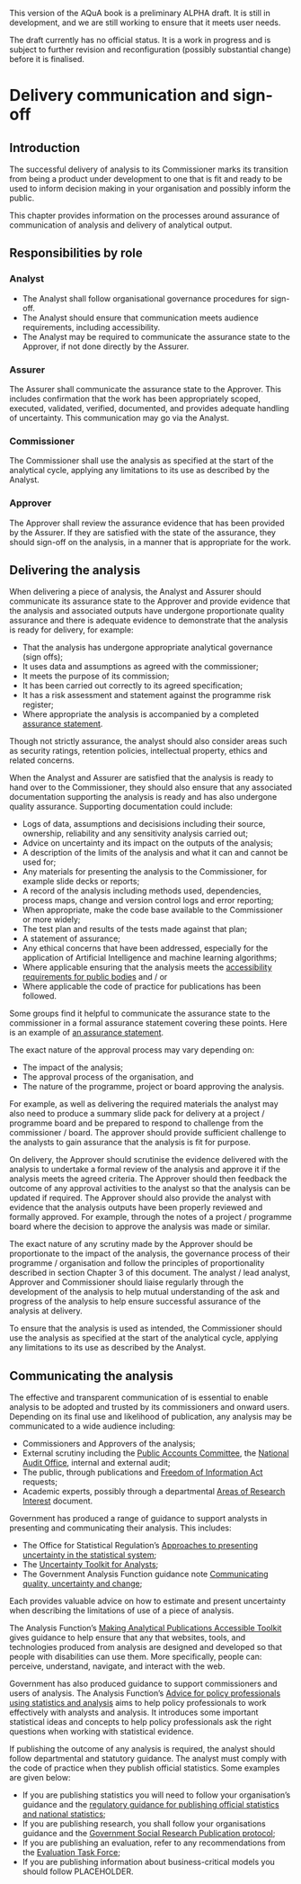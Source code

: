 ::: {.callout-important}
This version of the AQuA book is a preliminary ALPHA draft.  It is still in development, and we are still working to ensure that it meets user needs. 

The draft currently has no official status. It is a work in progress and is subject to further revision and reconfiguration (possibly substantial change) before it is finalised. 
:::

# Delivery communication and sign-off

## Introduction

The successful delivery of analysis to its Commissioner marks its transition from being a product under development to one that is fit and ready to be used to inform decision making in your organisation and possibly inform the public. 

This chapter provides information on the processes around assurance of communication of analysis and delivery of analytical output.

## Responsibilities by role

### Analyst

- The Analyst shall follow organisational governance procedures for sign-off.
- The Analyst should ensure that communication meets audience requirements, including accessibility.
- The Analyst may be required to communicate the assurance state to the Approver, if not done directly by the Assurer.

### Assurer

The Assurer shall communicate the assurance state to the Approver. This includes confirmation that the work has been appropriately scoped, executed, validated, verified, documented, and provides adequate handling of uncertainty. This communication may go via the Analyst.

### Commissioner

The Commissioner shall use the analysis as specified at the start of the analytical cycle, applying any limitations to its use as described by the Analyst.

### Approver
The Approver shall review the assurance evidence that has been provided by the Assurer. If they are satisfied with the state of the assurance, they should sign-off on the analysis, in a manner that is appropriate for the work.  




## Delivering the analysis

When delivering a piece of analysis, the Analyst and Assurer should communicate its assurance state to the Approver and provide evidence that the analysis and associated outputs have undergone proportionate quality assurance and there is adequate evidence to demonstrate that the analysis is ready for delivery, for example:

* That the analysis has undergone appropriate analytical governance (sign offs);    
* It uses data and assumptions as agreed with the commissioner;    
* It meets the purpose of its commission;    
* It has been carried out correctly to its agreed specification;   
* It has a risk assessment and statement against the programme risk register;    
* Where appropriate the analysis is accompanied by a completed [assurance statement](https://view.officeapps.live.com/op/view.aspx?src=https%3A%2F%2Fassets.publishing.service.gov.uk%2Fmedia%2F65c5021f9c5b7f0012951b83%2F20231101-analysis-evidence-quality-assurance-report-gov-uk-E02.docx&wdOrigin=BROWSELINK).    

Though not strictly assurance, the analyst should also consider areas such as security ratings, retention policies, intellectual property, ethics and related concerns.

When the Analyst and Assurer are satisfied that the analysis is ready to hand over to the Commissioner, they should also ensure that any associated documentation supporting the analysis is ready and has also undergone quality assurance.  Supporting documentation could include:

* Logs of data, assumptions and decisisions including their source, ownership, reliability and any sensitivity analysis carried out;    
* Advice on uncertainty and its impact on the outputs of the analysis;    
* A description of the limits of the analysis and what it can and cannot be used for;    
* Any materials for presenting the analysis to the Commissioner, for example slide decks or reports;    
* A record of the analysis including methods used, dependencies, process maps, change and version control logs and error reporting;    
* When appropriate, make the code base available to the Commissioner or more widely;    
* The test plan and results of the tests made against that plan;    
* A statement of assurance;    
* Any ethical concerns that have been addressed, especially for the application of Artificial Intelligence and machine learning algorithms;    
* Where applicable ensuring that the analysis meets the [accessibility requirements for public bodies](https://www.gov.uk/guidance/accessibility-requirements-for-public-sector-websites-and-apps) and / or 
* Where applicable the code of practice for publications has been followed.    

Some groups find it helpful to communicate the assurance state to the commissioner in a formal assurance statement covering these points. Here is an example of [an assurance statement](https://view.officeapps.live.com/op/view.aspx?src=https%3A%2F%2Fassets.publishing.service.gov.uk%2Fmedia%2F65c5021f9c5b7f0012951b83%2F20231101-analysis-evidence-quality-assurance-report-gov-uk-E02.docx&wdOrigin=BROWSELINK).

The exact nature of the approval process may vary depending on:

* The impact of the analysis;    
* The approval process of the organisation, and    
* The nature of the programme, project or board approving the analysis.    

For example, as well as delivering the required materials the analyst may also need to produce a summary slide pack for delivery at a project / programme board and be prepared to respond to challenge from the commissioner / board. The approver should provide sufficient challenge to the analysts to gain assurance that the analysis is fit for purpose.

On delivery, the Approver should scrutinise the evidence delivered with the analysis to undertake a formal review of the analysis and approve it if the analysis meets the agreed criteria. The Approver should then feedback the outcome of any approval activities to the analyst so that the analysis can be updated if required. The Approver should also provide the analyst with evidence that the analysis outputs have been properly reviewed and formally approved. For example, through the notes of a project / programme board where the decision to approve the analysis was made or similar. 

The exact nature of any scrutiny made by the Approver should be proportionate to the impact of the analysis, the governance process of their programme / organisation and follow the principles of proportionality described in section Chapter 3 of this document. The analyst / lead analyst, Approver and Commissioner should liaise regularly through the development of the analysis to help mutual understanding of the ask and progress of the analysis to help ensure successful assurance of the analysis at delivery.

To ensure that the analysis is used as intended, the Commissioner should use the analysis as specified at the start of the analytical cycle, applying any limitations to its use as described by the Analyst. 

## Communicating the analysis

The effective and transparent communication of is essential to enable analysis to be adopted and trusted by its commissioners and onward users. Depending on its final use and likelihood of publication, any analysis may be communicated to a wide audience including:

* Commissioners and Approvers of the analysis;    
* External scrutiny including the [Public Accounts Committee](https://committees.parliament.uk/committee/127/public-accounts-committee/), the [National Audit Office](https://www.nao.org.uk/), internal and external audit;    
* The public, through publications and [Freedom of Information Act](https://www.legislation.gov.uk/ukpga/2000/36/contents) requests;    
* Academic experts, possibly through a departmental [Areas of Research Interest]() document.    

Government has produced a range of guidance to support analysts in presenting and communicating their analysis. This includes:

* The Office for Statistical Regulation’s [Approaches to presenting uncertainty in the statistical system](https://osr.statisticsauthority.gov.uk/publication/approaches-to-presenting-uncertainty-in-the-statistical-system/);    
* The [Uncertainty Toolkit for Analysts](https://analystsuncertaintytoolkit.github.io/UncertaintyWeb/index.html);    
* The Government Analysis Function guidance note [Communicating quality, uncertainty and change](https://analysisfunction.civilservice.gov.uk/policy-store/communicating-quality-uncertainty-and-change/);    

Each provides valuable advice on how to estimate and present uncertainty when describing the limitations of use of a piece of analysis.

The Analysis Function's [Making Analytical Publications Accessible Toolkit](https://analysisfunction.civilservice.gov.uk/policy-store/making-analytical-publications-accessible/) gives guidance to help ensure that any that websites, tools, and technologies produced from analysis are designed and developed so that people with disabilities can use them. More specifically, people can: perceive, understand, navigate, and interact with the web.

Government has also produced guidance to support commissioners and users of analysis. The Analysis Function's [Advice for policy professionals using statistics and analysis](https://analysisfunction.civilservice.gov.uk/policy-store/advice-for-policy-professionals-using-statistics/) aims to help policy professionals to work effectively with analysts and analysis. It introduces some important statistical ideas and concepts to help policy professionals ask the right questions when working with statistical evidence.

If publishing the outcome of any analysis is required, the analyst should follow departmental and statutory guidance. The analyst must comply with the code of practice when they publish official statistics.  Some examples are given below:

* If you are publishing statistics you will need to follow your organisation's guidance and the [regulatory guidance for publishing official statistics and national statistics](https://osr.statisticsauthority.gov.uk/wp-content/uploads/2018/10/Publishing_official_statistics_National_Statistics_1218.pdf);    
* If you are publishing research, you shall follow your organisations guidance and the [Government Social Research Publication protocol](https://www.gov.uk/government/publications/government-social-research-publication-protocols);    
* If you are publishing an evaluation, refer to any recommendations from the [Evaluation Task Force](https://www.gov.uk/government/organisations/evaluation-task-force);    
* If you are publishing information about business-critical models you should follow PLACEHOLDER.    


